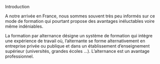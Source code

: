 


<CustomTitle tag="h1"  size="24px">
    Introduction
</CustomTitle>

A notre arrivée en France, nous sommes souvent très peu informés sur ce mode de formation qui pourtant propose des avantages inéluctables voire même indéniables.

La formation par alternance désigne un système de formation qui intègre une expérience de travail où, l’alternante se forme alternativement en entreprise privée ou publique et dans un établissement d’enseignement supérieur (universités, grandes écoles …). L’alternance est un avantage professionnel.